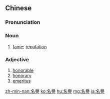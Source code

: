 {{also|名誉}}
==Chinese==
{{zh-forms|s=名誉}}

===Pronunciation===
{{zh-pron
|m=míngyù
|c=ming4 jyu6
|mn=bêng-ī/bêng-ū
|cat=n,a
}}

===Noun===
{{zh-noun}}

# [[fame]]; [[reputation]]

===Adjective===
{{zh-adj}}

# [[honorable]]
# [[honorary]] {{gloss|of a chairperson, president, etc.}}
# [[emeritus]] {{gloss|of a retired professor}}

[[zh-min-nan:名譽]]
[[ko:名譽]]
[[hu:名譽]]
[[mg:名譽]]
[[ja:名譽]]